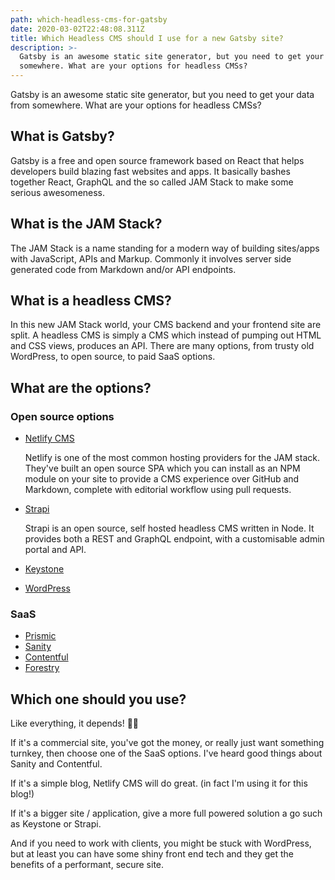 ```yaml
---
path: which-headless-cms-for-gatsby
date: 2020-03-02T22:48:08.311Z
title: Which Headless CMS should I use for a new Gatsby site?
description: >-
  Gatsby is an awesome static site generator, but you need to get your data from
  somewhere. What are your options for headless CMSs?
---
```

Gatsby is an awesome static site generator, but you need to get your data from somewhere. What are your options for headless CMSs?

## What is Gatsby?

Gatsby is a free and open source framework based on React that helps developers build blazing fast websites and apps. It basically bashes together React, GraphQL and the so called JAM Stack to make some serious awesomeness.

## What is the JAM Stack?

The JAM Stack is a name standing for a modern way of building sites/apps with JavaScript, APIs and Markup. Commonly it involves server side generated code from Markdown and/or API endpoints. 

## What is a headless CMS?

In this new JAM Stack world, your CMS backend and your frontend site are split. A headless CMS is simply a CMS which instead of pumping out HTML and CSS views, produces an API. There are many options, from trusty old WordPress, to open source, to paid SaaS options.

## What are the options?

### Open source options

* [Netlify CMS](https://www.netlifycms.org/)

  Netlify is one of the most common hosting providers for the JAM stack. They've built an open source SPA which you can install as an NPM module on your site to provide a CMS experience over GitHub and Markdown, complete with editorial workflow using pull requests.
* [Strapi](https://strapi.io/)

  Strapi is an open source, self hosted headless CMS written in Node. It provides both a REST and GraphQL endpoint, with a customisable admin portal and API.
* [Keystone](https://www.keystonejs.com/)
* [WordPress](https://www.wordpress.org)

### SaaS

* [Prismic](https://prismic.io/)
* [Sanity](https://sanity.io/)
* [Contentful](https://www.contentful.com/)
* [Forestry](https://www.forestry.io/)

## Which one should you use?

Like everything, it depends! 🤷‍♂️

If it's a commercial site, you've got the money, or really just want something turnkey, then choose one of the SaaS options. I've heard good things about Sanity and Contentful.

If it's a simple blog, Netlify CMS will do great. (in fact I'm using it for this blog!)

If it's a bigger site / application, give a more full powered solution a go such as Keystone or Strapi.

And if you need to work with clients, you might be stuck with WordPress, but at least you can have some shiny front end tech and they get the benefits of a performant, secure site.
